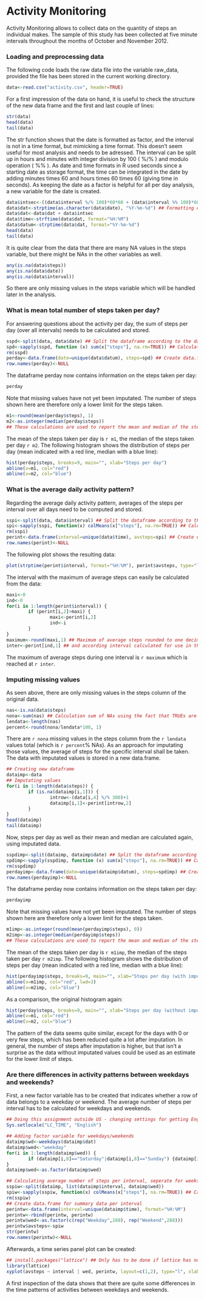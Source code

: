 Activity Monitoring
===================

Activity Monitoring allows to collect data on the quantity of steps an individual makes. The sample of this study has been collected at five minute intervals throughout the months of October and November 2012.

### Loading and preprocessing data

The following code loads the raw data file into the variable raw_data, provided the file has been stored in the current working directory.

```r
data<-read.csv("activity.csv", header=TRUE)
```

For a first impression of the data on hand, it is useful to check the structure of the new data frame and the first and last couple of lines:

```r
str(data)
head(data)
tail(data)
```

The str function shows that the date is formatted as factor, and the interval is not in a time format, but mimicking a time format. This doesn't seem useful for most analysis and needs to be adressed. The interval can be split up in hours and minutes with integer division by 100 ( %/% ) and modulo operation ( %% ). As date and time formats in R used seconds since a starting date as storage format, the time can be integrated in the date by adding minutes times 60 and hours times 60 times 60 (giving time in seconds).
As keeping the date as a factor is helpful for all per day analysis, a new variable for the date is created.

```r
data$intsec<-((data$interval %/% 100)*60*60 + (data$interval %% 100)*60)
data$dat<-strptime(as.character(data$date), "%Y-%m-%d") ## Formatting date in a date format
data$dat<-data$dat + data$intsec
data$time<-strftime(data$dat, format="%H:%M")
data$datum<-strptime(data$dat, format="%Y-%m-%d")
head(data)
tail(data)
```

It is quite clear from the data that there are many NA values in the steps variable, but there might be NAs in the other variables as well.

```r
any(is.na(data$steps))
any(is.na(data$date))
any(is.na(data$interval))
```

So there are only missing values in the steps variable which will be handled later in the analysis.


### What is mean total number of steps taken per day?

For answering questions about the activity per day, the sum of steps per day (over all intervals) needs to be calculated and stored.

```r
sspd<-split(data, data$date) ## Split the dataframe according to the date
spd<-sapply(sspd, function (x) sum(x["steps"], na.rm=TRUE)) ## Calculate the sum of steps per day
rm(sspd)
perday<-data.frame(date=unique(data$datum), steps=spd) ## Create data.frame for summary data per day
row.names(perday)<-NULL
```

The dataframe perday now contains information on the steps taken per day:

```r
perday
```

Note that missing values have not yet been imputated. The number of steps shown here are therefore only a lower limit for the steps taken.
 
```r
m1<-round(mean(perday$steps), 1)
m2<-as.integer(median(perday$steps))
## These calculations are used to report the mean and median of the steps taken in the text below and for creating the histogram.
```

The mean of the steps taken per day is `r m1`, the median of the steps taken per day `r m2`.
The following histogram shows the distribution of steps per day (mean indicated with a red line, median with a blue line):

```r
hist(perday$steps, breaks=9, main="", xlab="Steps per day")
abline(v=m1, col="red")
abline(v=m2, col="blue")
```


### What is the average daily activity pattern?

Regarding the average daily activity pattern, averages of the steps per interval over all days need to be computed and stored.

```r
sspi<-split(data, data$interval) ## Split the dataframe according to the interval
spi<-sapply(sspi, function(x) colMeans(x["steps"], na.rm=TRUE)) ## Calculate the mean of steps per interval
rm(sspi)
perint<-data.frame(interval=unique(data$time), avsteps=spi) ## Create data.frame for summary data per interval
row.names(perint)<-NULL
```

The following plot shows the resulting data:

```r
plot(strptime(perint$interval, format="%H:%M"), perint$avsteps, type="l", lty=1, xlab="Interval", ylab="Mean steps")
```

The interval with the maximum of average steps can easily be calculated from the data:

```r
maxi<-0
ind<-0
for(i in 1:length(perint$interval)) {
        if (perint[i,2]>maxi) {
                maxi<-perint[i,2]
                ind<-i
        }
}
maximum<-round(maxi,1) ## Maximum of average steps rounded to one decimal digit
inter<-perint[ind,1] ## and according interval calculated for use in the following text
```

The maximum of average steps during one interval is `r maximum` which is reached at `r inter`.


### Imputing missing values

As seen above, there are only missing values in the steps column of the original data.

```r
nas<-is.na(data$steps)
nona<-sum(nas) ## Calculation sum of NAs using the fact that TRUEs are coerced to "1" and FALSES to "0" when calculating numerical.
lendata<-length(nas)
percent<-round(nona/lendata*100, 1)
```

There are `r nona` missing values in the steps column from the `r lendata` values total (which is `r percent`% NAs). As an approach for imputating those values, the average of steps for the specific interval shall be taken. The data with imputated values is stored in a new data.frame.

```r
## Creating new dataframe
dataimp<-data
## Imputating values
for(i in 1:length(data$steps)) {
        if (is.na(dataimp[i,1])) {
                introw<-(data[i,4] %/% 300)+1
                dataimp[i,1]<-perint[introw,2]
        }
}
head(dataimp)
tail(dataimp)
```

Now, steps per day as well as their mean and median are calculated again, using imputated data.

```r
sspdimp<-split(dataimp, dataimp$date) ## Split the dataframe according to the date
spdimp<-sapply(sspdimp, function (x) sum(x["steps"], na.rm=TRUE)) ## Calculate the sum of steps per day
rm(sspdimp)
perdayimp<-data.frame(date=unique(dataimp$datum), steps=spdimp) ## Create data.frame for summary data per day
row.names(perdayimp)<-NULL
```

The dataframe perday now contains information on the steps taken per day:

```r
perdayimp
```

Note that missing values have not yet been imputated. The number of steps shown here are therefore only a lower limit for the steps taken.
 
```r
m1imp<-as.integer(round(mean(perdayimp$steps), 0))
m2imp<-as.integer(median(perdayimp$steps))
## These calculations are used to report the mean and median of the steps taken in the text below and for creating the histogram.
```

The mean of the steps taken per day is `r m1imp`, the median of the steps taken per day `r m2imp`.
The following histogram shows the distribution of steps per day (mean indicated with a red line, median with a blue line):

```r
hist(perdayimp$steps, breaks=9, main="", xlab="Steps per day (with imputated values)")
abline(v=m1imp, col="red", lwd=3)
abline(v=m2imp, col="blue")
```

As a comparison, the original histogram again:

```r
hist(perday$steps, breaks=9, main="", xlab="Steps per day (without imputated values)")
abline(v=m1, col="red")
abline(v=m2, col="blue")
```

The pattern of the data seems quite similar, except for the days with 0 or very few steps, which has been reduced quite a lot after imputation. In general, the number of steps after imputation is higher, but that isn't a surprise as the data without imputated values could be used as an estimate for the lower limit of steps.


### Are there differences in activity patterns between weekdays and weekends?

First, a new factor variable has to be created that indicates whether a row of data belongs to a weekday or weekend. The average number of steps per interval has to be calculated for weekdays and weekends.


```r
## Doing this assignment outside US - changing settings for getting English weekday names.
Sys.setlocale("LC_TIME", "English")

## Adding factor variable for weekdays/weekends
dataimp$wd<-weekdays(dataimp$dat)
dataimp$wed<-"weekday"
for(i in 1:length(dataimp$wed)) {
        if (dataimp[i,8]=="Saturday"|dataimp[i,8]=="Sunday") {dataimp[i,9]<-"weekend"}
}
dataimp$wed<-as.factor(dataimp$wed)

## Calculating average number of steps per interval, seperate for weeksdays and weekends
sspiw<-split(dataimp, list(dataimp$interval, dataimp$wed))
spiw<-sapply(sspiw, function(x) colMeans(x["steps"], na.rm=TRUE)) ## Calculate the mean of steps per interval and wd/we
rm(sspiw)
## Create data.frame for summary data per interval
perintw<-data.frame(interval=unique(dataimp$time), format="%H:%M")
perintw<-rbind(perintw, perintw)
perintw$wed<-as.factor(c(rep("Weekday",288), rep("Weekend",288)))
perintw$avsteps<-spiw
str(perintw)
row.names(perintw)<-NULL
```

Afterwards, a time series panel plot can be created:

```r
## install.packages("lattice") ## Only has to be done if lattice has not yet been installed.
library(lattice)
xyplot(avsteps ~ interval | wed, perintw, layout=c(1,2), type="l", xlab="Interval", ylab="Number of steps")
```

A first inspection of the data shows that there are quite some differences in the time patterns of activities between weekdays and weekends.